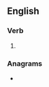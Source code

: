 ==English==

===Verb===
{{head|en|verb form}}

# {{en-past of|misstate}}

===Anagrams===
* {{anagrams|en|mistasted}}